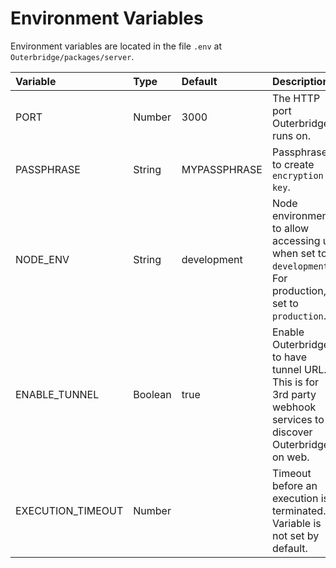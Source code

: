 # Environment Variables

Environment variables are located in the file `.env` at `Outerbridge/packages/server`.

| Variable              | Type      | Default       | Description                                                                                                   |
| :---                  | :---      | :---          | :---                                                                                                          |
| PORT                  | Number    | 3000          | The HTTP port Outerbridge runs on.                                                                            |
| PASSPHRASE            | String    | MYPASSPHRASE  | Passphrase to create `encryption key`.                                                                        |
| NODE_ENV              | String    | development   | Node environment to allow accessing ui when set to `development`. For production, set to `production`.        |
| ENABLE_TUNNEL         | Boolean   | true          | Enable Outerbridge to have tunnel URL. This is for 3rd party webhook services to discover Outerbridge on web. |
| EXECUTION_TIMEOUT     | Number    |               | Timeout before an execution is terminated. Variable is not set by default.                                    |